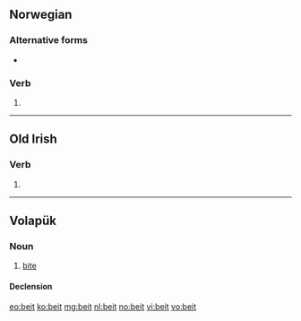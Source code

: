 ==Norwegian==

===Alternative forms===
* {{l|no|bet}}

===Verb===
{{head|no|verb form}}

# {{form of|past tense|bite|lang=no}}

----
==Old Irish==
===Verb===
{{head|sga|verb form}}

# {{conjugation of|attá|at·tá|3|p|pres|sub|absolute|lang=sga}}

----

==Volapük==

===Noun===
{{vo-noun}}

# [[bite]]

====Declension====
{{vo-decl-noun}}

[[eo:beit]]
[[ko:beit]]
[[mg:beit]]
[[nl:beit]]
[[no:beit]]
[[vi:beit]]
[[vo:beit]]